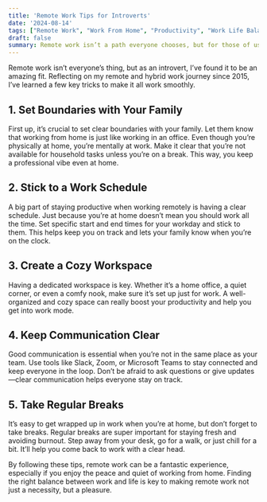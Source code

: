 ```yaml
---
title: 'Remote Work Tips for Introverts'
date: '2024-08-14'
tags: ["Remote Work", "Work From Home", "Productivity", "Work Life Balance"]
draft: false
summary: Remote work isn’t a path everyone chooses, but for those of us who thrive in solitude, like introverts, it’s a hidden gem. Since 2015, I’ve journeyed through the realm of remote and hybrid work, discovering secrets that transform the mundane into the magical. From crafting boundaries with family to conjuring a cozy workspace and invoking the power of breaks, here’s how to turn remote work into a harmonious blend of productivity and pleasure.
---
```


Remote work isn’t everyone’s thing, but as an introvert, I’ve found it to be an amazing fit. Reflecting on my remote and hybrid work journey since 2015, I’ve learned a few key tricks to make it all work smoothly.

## 1. Set Boundaries with Your Family
First up, it’s crucial to set clear boundaries with your family. Let them know that working from home is just like working in an office. Even though you’re physically at home, you’re mentally at work. Make it clear that you’re not available for household tasks unless you’re on a break. This way, you keep a professional vibe even at home.

## 2. Stick to a Work Schedule
A big part of staying productive when working remotely is having a clear schedule. Just because you’re at home doesn’t mean you should work all the time. Set specific start and end times for your workday and stick to them. This helps keep you on track and lets your family know when you’re on the clock.

## 3. Create a Cozy Workspace
Having a dedicated workspace is key. Whether it’s a home office, a quiet corner, or even a comfy nook, make sure it’s set up just for work. A well-organized and cozy space can really boost your productivity and help you get into work mode.

## 4. Keep Communication Clear
Good communication is essential when you’re not in the same place as your team. Use tools like Slack, Zoom, or Microsoft Teams to stay connected and keep everyone in the loop. Don’t be afraid to ask questions or give updates—clear communication helps everyone stay on track.

## 5. Take Regular Breaks
It’s easy to get wrapped up in work when you’re at home, but don’t forget to take breaks. Regular breaks are super important for staying fresh and avoiding burnout. Step away from your desk, go for a walk, or just chill for a bit. It’ll help you come back to work with a clear head.

By following these tips, remote work can be a fantastic experience, especially if you enjoy the peace and quiet of working from home. Finding the right balance between work and life is key to making remote work not just a necessity, but a pleasure.

